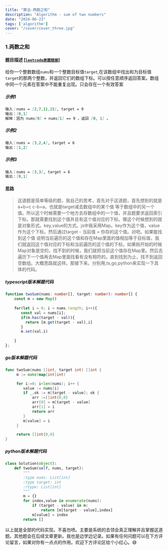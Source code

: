 ```yaml
---
title: "算法-两数之和"
description: "Algorithm - sum of two numbers"
date: "2024-06-23"
tags: ['algorithm']
cover: "/cover/cover_three.jpg"
---
```




### 1.两数之和

#### 题目描述 [<a href='https://leetcode.cn/problems/two-sum/description/'>`leetcode原题链接`</a>]
给你一个整数数组`nums`和一个整数目标值`target`,在该数组中找出和为目标值`target`的那两个整数，并返回它们的数组下标。<Notation type='underline' color='blue'>可以按任意顺序返回答案。数组中同一个元素在答案中不能重复出现。只会存在一个有效答案</Notation>

##### 示例1
```md
输入：nums = [2,7,11,15], target = 9
输出：[0,1]
解释：因为 nums[0] + nums[1] == 9 ，返回 [0, 1] 。
```

##### 示例2
```md
输入：nums = [3,2,4], target = 6
输出：[1,2]
```

##### 示例3
```md
输入：nums = [3,3], target = 6
输出：[0,1]
```

#### 思路


>这道题是简单等级的题，我自己的思考，首先对于这道题，首先想到的就是 a+b=c c-b=a，也就是target减去数组中的某个值 等于数组中的另一个值。所以这个时候需要一个地方去存数组中的一个值，并且题要求返回索引下标。那就需要找到这个值并且有这个值对应的下标。哪这个时候想到的就是对象形式。key,value的方式。js中我采用Map。key作为这个值，value作为这个下标。然后通过target - 当前值  = 你存的这个值。对吧。如果能找到这个值 说明当前遍历的这个值和存在Map里面的值相加等于目标值，我们就返回这个值对应的下标和当前遍历的这个值的下标。如果刚开始的时候Map对象是空的，找不到的时候，我们就把当前这个值存在Map里。然后去遍历下一个值再去Map里面找看有没有相符的。直到找到为止，找不到返回空数组。大概思路就这样。那接下来。分别用,ts,go,python来实现一下具体的代码。

##### typescript版本解题代码
```typescript
function twoSum(nums: number[], target: number): number[] {
    const m = new Map()
    
    for(let i = 0; i < nums.length; i++){
       const val = nums[i];
       if(m.has(target - val)){
         return [m.get(target - val),i]
       }
       m.set(val,i)
        
    }
};
```

##### go版本解题代码
```go
func twoSum(nums []int, target int) []int {
     m := make(map[int]int)

     for i:=0; i<len(nums); i++ {
        value := nums[i]
        if _,ok := m[target - value]; ok {
            arr :=[]int{0,0}
            arr[0] = m[target - value]
            arr[1] = i
            return arr
        }
        m[value] = i
     }

     return []int{0,0}
}
```

##### python版本解题代码
```python
class Solution(object):
    def twoSum(self, nums, target):
        """
        :type nums: List[int]
        :type target: int
        :rtype: List[int]
        """
        m = {}
        for index,value in enumerate(nums):
            if (target - value) in m:
                return [m[target - value],index]
            m[value] = index
        return []
```


以上就是全部的代码实现。不喜勿喷。主要是系统的去领会真正理解并且掌握这道题。其他题会在后续文章更新。我也是边学边记录。如果有任何问题可以在下方评论留言，如果对你有一点点的作用。欢迎下方评论区给个小红心。😅